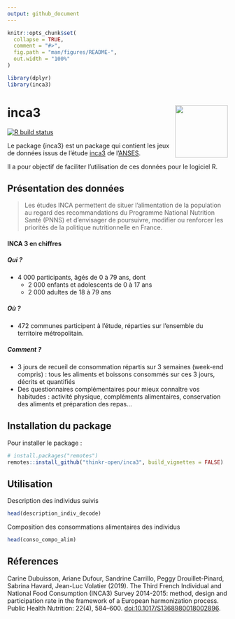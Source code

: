 ```yaml
---
output: github_document
---
```


<!-- README.md is generated from README.Rmd. Please edit that file -->

```r
knitr::opts_chunk$set(
  collapse = TRUE,
  comment = "#>",
  fig.path = "man/figures/README-",
  out.width = "100%"
)

library(dplyr)
library(inca3)
```

# inca3 <img src="man/figures/logo.png" align="right" alt="" width="120" />

<!-- badges: start -->
[![R build status](https://github.com/ThinkR-open/inca3/workflows/R-CMD-check/badge.svg)](https://github.com/ThinkR-open/inca3/actions)
<!-- badges: end -->

Le package {inca3} est un package qui contient les jeux de données issus de l'étude [inca3](https://www.anses.fr/fr/content/etude-inca-3-pr%C3%A9sentation) de l'[ANSES](https://www.anses.fr). 

Il a pour objectif de faciliter l'utilisation de ces données pour le logiciel R.

## Présentation des données

> Les études INCA permettent de situer l’alimentation de la population au regard des recommandations du Programme National Nutrition Santé (PNNS) et d’envisager de poursuivre, modifier ou renforcer les priorités de la politique nutritionnelle en France.

#### INCA 3 en chiffres

##### Qui ?

- 4 000 participants, âgés de 0 à 79 ans, dont
  - 2 000 enfants et adolescents de 0 à 17 ans
  - 2 000 adultes de 18 à 79 ans

##### Où ?

- 472 communes participent à l'étude, réparties sur l'ensemble du territoire métropolitain.

##### Comment ?

- 3 jours de recueil de consommation répartis sur 3 semaines (week-end compris) : tous les aliments et boissons consommés sur ces 3 jours, décrits et quantifiés
- Des questionnaires complémentaires pour mieux connaître vos habitudes : activité physique, compléments alimentaires, conservation des aliments et préparation des repas…

<!-- description: end -->

## Installation du package
<!-- install: start -->
Pour installer le package :

```r
# install.packages("remotes")
remotes::install_github("thinkr-open/inca3", build_vignettes = FALSE)
```

<!-- install: end -->

## Utilisation

Description des individus suivis
```r
head(description_indiv_decode)
```

Composition des consommations alimentaires des individus
```r
head(conso_compo_alim)
```


## Réferences
Carine Dubuisson, Ariane Dufour, Sandrine Carrillo, Peggy Drouillet-Pinard, Sabrina Havard, Jean-Luc Volatier (2019). The Third French Individual and National Food Consumption (INCA3) Survey 2014-2015: method, design and participation rate in the framework of a European harmonization process. Public Health Nutrition: 22(4), 584–600. [doi:10.1017/S1368980018002896](https://doi.org/10.1017/S1368980018002896).

